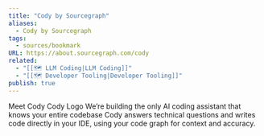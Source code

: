 ```yaml
---
title: "Cody by Sourcegraph"
aliases:
  - Cody by Sourcegraph
tags:
  - sources/bookmark
URL: https://about.sourcegraph.com/cody
related:
  - "[[🗺️ LLM Coding|LLM Coding]]"
  - "[[🗺️ Developer Tooling|Developer Tooling]]"
publish: true
---
```


Meet Cody
Cody Logo
We’re building the only AI coding assistant that knows your entire codebase
Cody answers technical questions and writes code directly in your IDE, using your code graph for context and accuracy.